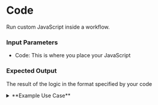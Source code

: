 # Code

Run custom JavaScript inside a workflow.

### Input Parameters

- Code: This is where you place your JavaScript

### Expected Output

The result of the logic in the format specified by your code

<details>
<summary>**Example Use Case**</summary>

In this recipe generation workflow, after generating the recipe and 
an image of what the finished product would look like, the output of 
various components of the workflow are condensed into a single variable, 
output that contains all the necessary information about that recipe 
which can then be used in the application.

![Workflow View](/public/code-workflow.png)

![Sample Code Input](/public/code-input.png)

</details>